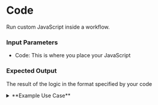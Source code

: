 # Code

Run custom JavaScript inside a workflow.

### Input Parameters

- Code: This is where you place your JavaScript

### Expected Output

The result of the logic in the format specified by your code

<details>
<summary>**Example Use Case**</summary>

In this recipe generation workflow, after generating the recipe and 
an image of what the finished product would look like, the output of 
various components of the workflow are condensed into a single variable, 
output that contains all the necessary information about that recipe 
which can then be used in the application.

![Workflow View](/public/code-workflow.png)

![Sample Code Input](/public/code-input.png)

</details>